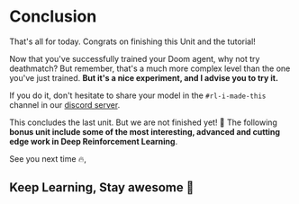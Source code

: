 # Conclusion

That's all for today. Congrats on finishing this Unit and the tutorial!

Now that you've successfully trained your Doom agent, why not try deathmatch? But remember, that's a much more complex level than the one you've just trained. **But it's a nice experiment, and I advise you to try it.**

If you do it, don't hesitate to share your model in the `#rl-i-made-this` channel in our [discord server](https://www.hf.co/join/discord).

This concludes the last unit. But we are not finished yet! 🤗 The following **bonus unit include some of the most interesting, advanced and cutting edge work in Deep Reinforcement Learning**.

See you next time 🔥,

## Keep Learning, Stay awesome 🤗
